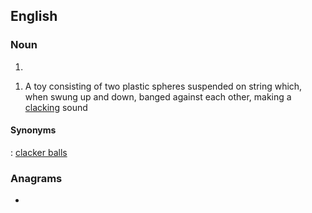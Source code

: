 ==English==

===Noun===
{{head|en|noun plural form}}

# {{plural of|clacker|lang=en}}

{{en-plural noun}}

# A toy consisting of two plastic spheres suspended on string which, when swung up and down, banged against each other, making a [[clack]]ing sound

====Synonyms====
{{sense|toy}} : [[clacker balls]]

===Anagrams===
* {{anagrams|en|a=acceklrs|cacklers|crackles}}